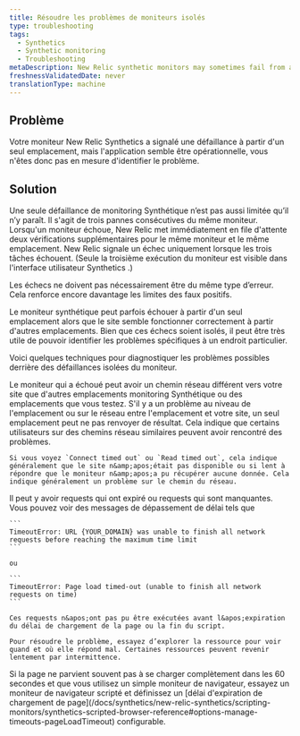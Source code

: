 ```yaml
---
title: Résoudre les problèmes de moniteurs isolés
type: troubleshooting
tags:
  - Synthetics
  - Synthetic monitoring
  - Troubleshooting
metaDescription: New Relic synthetic monitors may sometimes fail from a single location. Identify issues specific to a particular location to help troubleshoot.
freshnessValidatedDate: never
translationType: machine
---
```


## Problème

Votre moniteur New Relic Synthetics a signalé une défaillance à partir d&apos;un seul emplacement, mais l&apos;application semble être opérationnelle, vous n&apos;êtes donc pas en mesure d&apos;identifier le problème.

## Solution

Une seule défaillance de monitoring Synthétique n’est pas aussi limitée qu’il n’y paraît. Il s&apos;agit de trois pannes consécutives du même moniteur. Lorsqu&apos;un moniteur échoue, New Relic met immédiatement en file d&apos;attente deux vérifications supplémentaires pour le même moniteur et le même emplacement. New Relic signale un échec uniquement lorsque les trois tâches échouent. (Seule la troisième exécution du moniteur est visible dans l&apos;interface utilisateur Synthetics .)

Les échecs ne doivent pas nécessairement être du même type d’erreur. Cela renforce encore davantage les limites des faux positifs.

Le moniteur synthétique peut parfois échouer à partir d&apos;un seul emplacement alors que le site semble fonctionner correctement à partir d&apos;autres emplacements. Bien que ces échecs soient isolés, il peut être très utile de pouvoir identifier les problèmes spécifiques à un endroit particulier.

Voici quelques techniques pour diagnostiquer les problèmes possibles derrière des défaillances isolées du moniteur.

<CollapserGroup>
  <Collapser id="network-path" title="Chemin réseau">
    Le moniteur qui a échoué peut avoir un chemin réseau différent vers votre site que d&apos;autres emplacements monitoring Synthétique ou des emplacements que vous testez. S&apos;il y a un problème au niveau de l&apos;emplacement ou sur le réseau entre l&apos;emplacement et votre site, un seul emplacement peut ne pas renvoyer de résultat. Cela indique que certains utilisateurs sur des chemins réseau similaires peuvent avoir rencontré des problèmes.

    Si vous voyez `Connect timed out` ou `Read timed out`, cela indique généralement que le site n&amp;apos;était pas disponible ou si lent à répondre que le moniteur n&amp;apos;a pu récupérer aucune donnée. Cela indique généralement un problème sur le chemin du réseau.
  </Collapser>

  <Collapser id="timeouts" title="Délais d'attente">
    Il peut y avoir requests qui ont expiré ou requests qui sont manquantes. Vous pouvez voir des messages de dépassement de délai tels que

    ```
    TimeoutError: URL {YOUR_DOMAIN} was unable to finish all network requests before reaching the maximum time limit
    ```

    ou

    ```
    TimeoutError: Page load timed-out (unable to finish all network requests on time)
    ```

    Ces requests n&apos;ont pas pu être exécutées avant l&apos;expiration du délai de chargement de la page ou la fin du script.

    Pour résoudre le problème, essayez d’explorer la ressource pour voir quand et où elle répond mal. Certaines ressources peuvent revenir lentement par intermittence.
  </Collapser>

  <Collapser id="page-load" title="Chargement lent de la page">
    Si la page ne parvient souvent pas à se charger complètement dans les 60 secondes et que vous utilisez un simple moniteur de navigateur, essayez un moniteur de navigateur scripté et définissez un [délai d&apos;expiration de chargement de page](/docs/synthetics/new-relic-synthetics/scripting-monitors/synthetics-scripted-browser-reference#options-manage-timeouts-pageLoadTimeout) configurable.
  </Collapser>
</CollapserGroup>